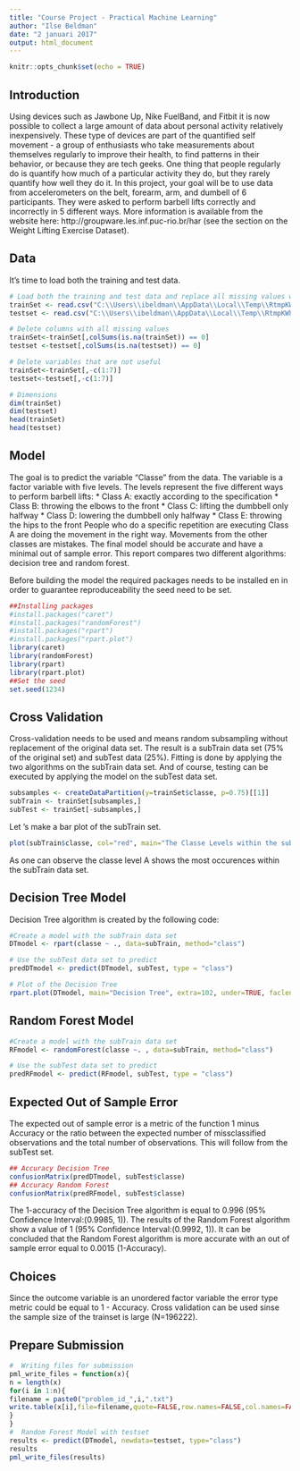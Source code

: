 ---
title: "Course Project - Practical Machine Learning"
author: "Ilse Beldman"
date: "2 januari 2017"
output: html_document
---

```{r setup, include=FALSE}
knitr::opts_chunk$set(echo = TRUE)
```

## Introduction
Using devices such as Jawbone Up, Nike FuelBand, and Fitbit it is now possible to collect a large amount of data about personal activity relatively inexpensively. These type of devices are part of the quantified self movement - a group of enthusiasts who take measurements about themselves regularly to improve their health, to find patterns in their behavior, or because they are tech geeks. One thing that people regularly do is quantify how much of a particular activity they do, but they rarely quantify how well they do it. In this project, your goal will be to use data from accelerometers on the belt, forearm, arm, and dumbell of 6 participants. They were asked to perform barbell lifts correctly and incorrectly in 5 different ways. More information is available from the website here: http://groupware.les.inf.puc-rio.br/har (see the section on the Weight Lifting Exercise Dataset).

## Data
It's time to load both the training and test data.
```{r}
# Load both the training and test data and replace all missing values with "NA"
trainSet <- read.csv("C:\\Users\\ibeldman\\AppData\\Local\\Temp\\RtmpKWhWSI\\data25e07a1f6ff7", header=TRUE, na.strings=c("NA","#DIV/0!", ""))
testset <- read.csv("C:\\Users\\ibeldman\\AppData\\Local\\Temp\\RtmpKWhWSI\\data25e032d5676f", header=TRUE, na.strings=c("NA","#DIV/0!", ""))

# Delete columns with all missing values
trainSet<-trainSet[,colSums(is.na(trainSet)) == 0]
testset <-testset[,colSums(is.na(testset)) == 0]

# Delete variables that are not useful
trainSet<-trainSet[,-c(1:7)]
testset<-testset[,-c(1:7)]
```
```{r, eval=FALSE}
# Dimensions
dim(trainSet)
dim(testset)
head(trainSet)
head(testset)

```


## Model
The goal is to predict the variable "Classe" from the data. The variable is a factor variable with five levels. The levels represent the five different ways to perform barbell lifts:
* Class A: exactly according to the specification
* Class B: throwing the elbows to the front
* Class C: lifting the dumbbell only halfway
* Class D: lowering the dumbbell only halfway
* Class E: throwing the hips to the front
People who do a specific repetition are executing Class A are doing the movement in the right way. Movements from the other classes are mistakes. 
The final model should be accurate and have a minimal out of sample error. This report compares two different algorithms: decision tree and random forest.

Before building the model the required packages needs to be installed en in order to guarantee reproduceability the seed need to be set.

```{r}
##Installing packages
#install.packages("caret")
#install.packages("randomForest")
#install.packages("rpart")
#install.packages("rpart.plot")
library(caret)
library(randomForest)
library(rpart)
library(rpart.plot)
##Set the seed
set.seed(1234)
```

## Cross Validation
Cross-validation needs to be used and means random subsampling without replacement of the original data set. The result is a subTrain data set (75% of the original set) and subTest data (25%). Fitting is done by applying the two algorithms on the subTrain data set. And of course, testing can be executed by applying the model on the subTest data set. 
```{r}
subsamples <- createDataPartition(y=trainSet$classe, p=0.75)[[1]]
subTrain <- trainSet[subsamples,]  
subTest <- trainSet[-subsamples,] 
```
Let 's make a bar plot of the subTrain set.

```{r}
plot(subTrain$classe, col="red", main="The Classe Levels within the subTrain Data Set", xlab="Classe levels", ylab="Frequency")
```
As one can observe the classe level A shows the most occurences within the subTrain data set.

## Decision Tree Model
Decision Tree algorithm is created by the following code:
```{r}
#Create a model with the subTrain data set
DTmodel <- rpart(classe ~ ., data=subTrain, method="class")

# Use the subTest data set to predict
predDTmodel <- predict(DTmodel, subTest, type = "class")

# Plot of the Decision Tree
rpart.plot(DTmodel, main="Decision Tree", extra=102, under=TRUE, faclen=0)
```
## Random Forest Model
```{r}
#Create a model with the subTrain data set
RFmodel <- randomForest(classe ~. , data=subTrain, method="class")

# Use the subTest data set to predict
predRFmodel <- predict(RFmodel, subTest, type = "class")
```

## Expected Out of Sample Error
The expected out of sample error is a metric of the function 1 minus Accuracy or the ratio between the expected number of missclassified observations and the total number of observations. This will follow from the subTest set.

```{r}
## Accuracy Decision Tree
confusionMatrix(predDTmodel, subTest$classe)
## Accuracy Random Forest
confusionMatrix(predRFmodel, subTest$classe)
```
The 1-accuracy of the Decision Tree algorithm is equal to 0.996 (95% Confidence Interval:(0.9985, 1)). The results of the Random Forest algorithm show a value of 1 (95% Confidence Interval:(0.9992, 1)). It can be concluded that the Random Forest algorithm is more accurate with an out of sample error equal to 0.0015 (1-Accuracy).

## Choices
Since the outcome variable is an unordered factor variable the error type metric could be equal to 1 - Accuracy. Cross validation can be used sinse the sample size of the trainset is large (N=196222). 

## Prepare Submission
```{r}
#  Writing files for submission
pml_write_files = function(x){
n = length(x)
for(i in 1:n){
filename = paste0("problem_id_",i,".txt")
write.table(x[i],file=filename,quote=FALSE,row.names=FALSE,col.names=FALSE)
}
}
#  Random Forest Model with testset
results <- predict(DTmodel, newdata=testset, type="class")
results
pml_write_files(results)

```

